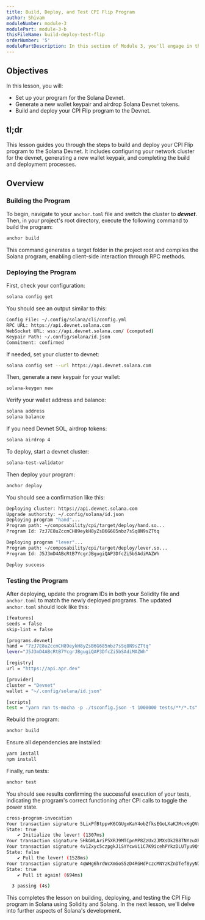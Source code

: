 ```yaml
---
title: Build, Deploy, and Test CPI Flip Program
author: Shivam
moduleNumber: module-3
modulePart: module-3-b
thisFileName: build-deploy-test-flip
orderNumber: '5'
modulePartDescription: In this section of Module 3, you'll engage in the practical development of a flip program, harnessing cross-program invocation techniques in Solana using Solidity. The process encompasses creating an interface in Solidity, writing tests in `TypeScript`, and ultimately building, deploying, and testing the flip program.
---
```


## Objectives

In this lesson, you will:

- Set up your program for the Solana Devnet.
- Generate a new wallet keypair and airdrop Solana Devnet tokens.
- Build and deploy your CPI Flip program to the Devnet.

## tl;dr

This lesson guides you through the steps to build and deploy your CPI Flip program to the Solana Devnet. It includes configuring your network cluster for the devnet, generating a new wallet keypair, and completing the build and deployment processes.

## Overview

### Building the Program

To begin, navigate to your `anchor.toml` file and switch the cluster to ***devnet***. Then, in your project's root directory, execute the following command to build the program:

```bash
anchor build
```

This command generates a target folder in the project root and compiles the Solana program, enabling client-side interaction through RPC methods.

### Deploying the Program

First, check your configuration:

```bash
solana config get
```

You should see an output similar to this:

```bash
Config File: ~/.config/solana/cli/config.yml
RPC URL: https://api.devnet.solana.com
WebSocket URL: wss://api.devnet.solana.com/ (computed)
Keypair Path: ~/.config/solana/id.json
Commitment: confirmed
```

If needed, set your cluster to devnet:

```bash
solana config set --url https://api.devnet.solana.com
```

Then, generate a new keypair for your wallet:

```bash
solana-keygen new
```

Verify your wallet address and balance:

```bash
solana address
solana balance
```

If you need Devnet SOL, airdrop tokens:

```bash
solana airdrop 4
```

To deploy, start a devnet cluster:

```bash
solana-test-validator
```

Then deploy your program:

```bash
anchor deploy
```

You should see a confirmation like this:

```bash
Deploying cluster: https://api.devnet.solana.com
Upgrade authority: ~/.config/solana/id.json
Deploying program "hand"...
Program path: ~/composability/cpi/target/deploy/hand.so...
Program Id: 7zJ7E8uZccmCH89eykH8yZsB6G685nbz7sSq8N9sZTtq

Deploying program "lever"...
Program path: ~/composability/cpi/target/deploy/lever.so...
Program Id: J5J3mD4ABcRtB7YcgrJBgugiQAP3DfcZi5bSAdiMAZWh

Deploy success
```

### Testing the Program

After deploying, update the program IDs in both your Solidity file and `anchor.toml` to match the newly deployed programs. The updated `anchor.toml` should look like this:

```bash
[features]
seeds = false
skip-lint = false

[programs.devnet]
hand = "7zJ7E8uZccmCH89eykH8yZsB6G685nbz7sSq8N9sZTtq"
lever="J5J3mD4ABcRtB7YcgrJBgugiQAP3DfcZi5bSAdiMAZWh"

[registry]
url = "https://api.apr.dev"

[provider]
cluster = "Devnet"
wallet = "~/.config/solana/id.json"

[scripts]
test = "yarn run ts-mocha -p ./tsconfig.json -t 1000000 tests/**/*.ts"
```

Rebuild the program:

```bash
anchor build
```

Ensure all dependencies are installed:

```bash
yarn install
npm install
```

Finally, run tests:

```bash
anchor test
```

You should see results confirming the successful execution of your tests, indicating the program's correct functioning after CPI calls to toggle the power state.

```bash
cross-program-invocation
Your transaction signature 5LixPfBtppvK6CGUgxKaY4obZfksEGoLXaKJMcvKgQVqcAir91oc1NHc8SCJ9MTbt4U9jvBHgQJPEQxwgkbqSXQv
State: true
    ✔ Initialize the lever! (1307ms)
Your transaction signature 5HkGWLAriP5XRJ9MTCpnMP8ZzUx2JMXsDk2B8TNYzuXPm4Wng1BwfaDMsUwiXqHjSVA683DA9YWuWVUKNvN4hyDV
Your transaction signature 4v1Zxyc5czpgkJ1SYYcwVi1C7K9icehPYkzDLUTyu9QfenaYqRnnkzVfX5Hyw6LXvA5kcdZEaiDsVx6o1hyNJx6x
State: false
    ✔ Pull the lever! (1528ms)
Your transaction signature 4qWHg6hrdWcXmGoS5zD4RGHdPczcMNYzKZnDTef8yyN7RNJj5Spj1ULG2ii6wBgf4pSczZNd3bApxedDQCKhSFhW
State: true
    ✔ Pull it again! (694ms)

  3 passing (4s)
```

This completes the lesson on building, deploying, and testing the CPI Flip program in Solana using Solidity and Solang. In the next lesson, we'll delve into further aspects of Solana's development.
